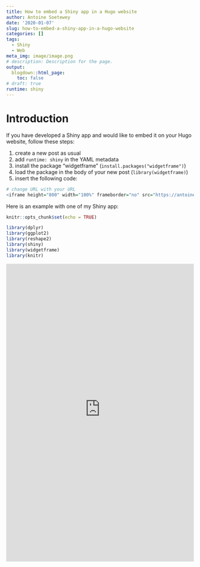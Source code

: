 ```yaml
---
title: How to embed a Shiny app in a Hugo website
author: Antoine Soetewey
date: '2020-01-07'
slug: how-to-embed-a-shiny-app-in-a-hugo-website
categories: []
tags:
  - Shiny
  - Web
meta_img: image/image.png
# description: Description for the page.
output:
  blogdown::html_page:
    toc: false
# draft: true
runtime: shiny
---
```


# Introduction

If you have developed a Shiny app and would like to embed it on your Hugo website, follow these steps:

1. create a new post as usual
1. add `runtime: shiny` in the YAML metadata
1. install the package "widgetframe" (`install.packages("widgetframe")`)
1. load the package in the body of your new post (`library(widgetframe)`)
1. insert the following code:

```r
# change URL with your URL
<iframe height="800" width="100%" frameborder="no" src="https://antoinesoetewey.shinyapps.io/optimal-asset-allocation/"> </iframe>
```

Here is an example with one of my Shiny app:

```r
knitr::opts_chunk$set(echo = TRUE)

library(dplyr)
library(ggplot2)
library(reshape2)
library(shiny)
library(widgetframe)
library(knitr)
```

<iframe height="800" width="100%" frameborder="no" src="https://antoinesoetewey.shinyapps.io/optimal-asset-allocation/"> </iframe>